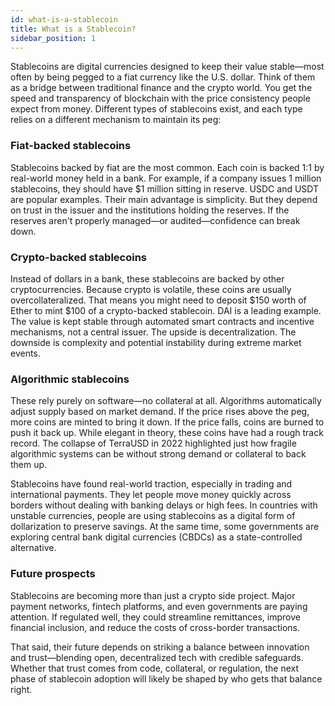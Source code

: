 ```yaml
---
id: what-is-a-stablecoin
title: What is a Stablecoin?
sidebar_position: 1
---
```


Stablecoins are digital currencies designed to keep their value stable—most often by being pegged to a fiat currency like the U.S. dollar. Think of them as a bridge between traditional finance and the crypto world. You get the speed and transparency of blockchain with the price consistency people expect from money. Different types of stablecoins exist, and each type relies on a different mechanism to maintain its peg:

### Fiat-backed stablecoins
Stablecoins backed by fiat are the most common. Each coin is backed 1:1 by real-world money held in a bank. For example, if a company issues 1 million stablecoins, they should have $1 million sitting in reserve. USDC and USDT are popular examples. Their main advantage is simplicity. But they depend on trust in the issuer and the institutions holding the reserves. If the reserves aren't properly managed—or audited—confidence can break down.

### Crypto-backed stablecoins
Instead of dollars in a bank, these stablecoins are backed by other cryptocurrencies. Because crypto is volatile, these coins are usually overcollateralized. That means you might need to deposit $150 worth of Ether to mint $100 of a crypto-backed stablecoin. DAI is a leading example. The value is kept stable through automated smart contracts and incentive mechanisms, not a central issuer. The upside is decentralization. The downside is complexity and potential instability during extreme market events.

### Algorithmic stablecoins
These rely purely on software—no collateral at all. Algorithms automatically adjust supply based on market demand. If the price rises above the peg, more coins are minted to bring it down. If the price falls, coins are burned to push it back up. While elegant in theory, these coins have had a rough track record. The collapse of TerraUSD in 2022 highlighted just how fragile algorithmic systems can be without strong demand or collateral to back them up.

Stablecoins have found real-world traction, especially in trading and international payments. They let people move money quickly across borders without dealing with banking delays or high fees. In countries with unstable currencies, people are using stablecoins as a digital form of dollarization to preserve savings. At the same time, some governments are exploring central bank digital currencies (CBDCs) as a state-controlled alternative.

### Future prospects
Stablecoins are becoming more than just a crypto side project. Major payment networks, fintech platforms, and even governments are paying attention. If regulated well, they could streamline remittances, improve financial inclusion, and reduce the costs of cross-border transactions.

That said, their future depends on striking a balance between innovation and trust—blending open, decentralized tech with credible safeguards. Whether that trust comes from code, collateral, or regulation, the next phase of stablecoin adoption will likely be shaped by who gets that balance right.



